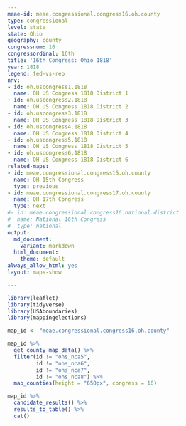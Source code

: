 ```yaml
---
meae-id: meae.congressional.congress16.oh.county
type: congressional
level: state
state: Ohio
geography: county
congressnum: 16
congressordinal: 16th
title: '16th Congress: Ohio 1818'
year: 1818
legend: fed-vs-rep
nnv:
- id: oh.uscongress1.1818
  name: OH US Congress 1818 District 1
- id: oh.uscongress2.1818
  name: OH US Congress 1818 District 2
- id: oh.uscongress3.1818
  name: OH US Congress 1818 District 3
- id: oh.uscongress4.1818
  name: OH US Congress 1818 District 4
- id: oh.uscongress5.1818
  name: OH US Congress 1818 District 5
- id: oh.uscongress6.1818
  name: OH US Congress 1818 District 6
related-maps:
- id: meae.congressional.congress15.oh.county
  name: OH 15th Congress
  type: previous
- id: meae.congressional.congress17.oh.county
  name: OH 17th Congress
  type: next
#- id: meae.congressional.congress16.national.district
#  name: National 16th Congress
#  type: national
output:
  md_document:
    variant: markdown
  html_document:
    theme: default
always_allow_html: yes
layout: maps-show

---
```


```r
library(leaflet)
library(tidyverse)
library(USAboundaries)
library(mappingelections)

map_id <- "meae.congressional.congress16.oh.county"
```

<div class="map">

```r
map_id %>%
  get_county_map_data() %>%
  filter(id != "ohs_nca5",
         id != "ohs_nca6",
         id != "ohs_nca7",
         id != "ohs_nca8") %>% 
  map_counties(height = "650px", congress = 16)
```

</div>

<div class="results-table">

```r
map_id %>%
  candidate_results() %>%
  results_to_table() %>%
  cat()
```

</div>

